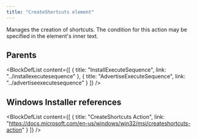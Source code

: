 ```yaml
---
title: "CreateShortcuts element"
---
```



Manages the creation of shortcuts. The condition for this action may be specified in the element's inner text.


## Parents

<BlockDefList content={[
    {
      title: "InstallExecuteSequence",
      link: "../installexecutesequence"
    },
    {
      title: "AdvertiseExecuteSequence",
      link: "../advertiseexecutesequence"
    }
  ]}
/>

## Windows Installer references

<BlockDefList content={[
    {
      title: "CreateShortcuts Action",
      link: "https://docs.microsoft.com/en-us/windows/win32/msi/createshortcuts-action"
    }
  ]}
/>
